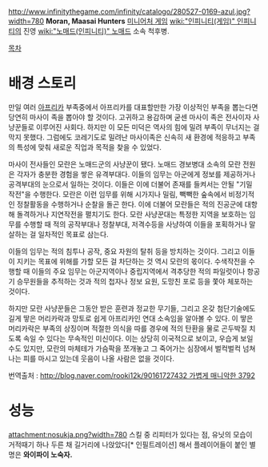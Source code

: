 http://www.infinitythegame.com/infinity/catalogo/280527-0169-azul.jpg?width=780
'''Moran, Maasai Hunters'''
[[미니어처 게임]] [[wiki:"인피니티(게임)" 인피니티]]의 진영 [[wiki:"노매드(인피니티)" 노매드]] 소속 척후병.

[[목차]]
= 배경 스토리 =
만일 여러 [[아프리카]] 부족중에서 아프리카를 대표할만한 가장 이상적인 부족을 뽑는다면 당연히 마사이 족을 뽑아야 할 것이다. 고귀하고 용감하며 굳센 마사이 족은 전사이자 사냥꾼들로 이루어진 사회다. 하지만 이 모든 미덕은 역사의 힘에 밀려 부족이 무너지는 걸 막지 못했다. 그럼에도 코레기도로 밀려난 마사이족은 신속히 새 환경에 적응하고 부족의 특성에 맞춰 새로운 직업과 목적을 찾을 수 있었다.

마사이 전사들인 모란은 노매드군의 사냥꾼이 됐다. 노매드 경보병대 소속의 모란 전원은 각자가 충분한 경험을 쌓은 유격부대다. 이들의 임무는 아군에게 정보를 제공하거나 공격부대의 눈으로서 일하는 것이다. 이들은 이에 더불어 존재를 들켜서는 안될 "기밀 작전"을 수행한다. 모란은 이런 임무를 위해 시가지나 밀림, 빽빽한 숲속에서 비정기적인 정찰활동을 수행하거나 순찰을 돌곤 한다. 이에 더불어  모란들은 적의 진공군에 대항해 돌격하거나 지연작전을 펼치기도 한다. 모란 사냥꾼대는 특정한 지역을 보호하는 임무를 수행할 때 적의 공작부대나 정찰부대, 저격수등을 사냥하여 이들을 포획하거나 말살하는 걸 일차적인 목표로 삼는다.

이들의 임무는 적의 침투나 공작, 중요 자원의 탈취 등을 방치하는 것이다. 그리고 이들이 지키는 목표에 위해를 가할 모든 걸 차단하는 것 역시 모란의 몫이다. 수색작전을 수행할 때 이들의 주요 임무는 아군지역이나 중립지역에서 격추당한  적의 파일럿이나 항공기 승무원들을 추적하는 것과 적의 첩자나 정보 요원, 도망친 포로 등을 쫓아 체포하는 것이다.

하지만 모란 사냥꾼들은 그동안 받은 훈련과 정교한 무기들, 그리고 온갖 첨단기술에도 길게 땋은 머리카락과 망토로 쉽게 아프리카인 연대 소속임을 알아볼 수 있다. 이 땋은 머리카락은 부족의 상징이며 적절한 의식을 따를 경우에 적의 탄환을 물로 곤두박질 치도록 속일 수 있다는 무속적인 미신이다. 이는 상당히 이국적으로 보이고, 우습게 보일 수도 있지만, 모란의 마체테가 가슴팍을 쪼개놓고 그 죽어가는 심장에서 벌컥벌컥 넘쳐나는 피를 마시고 있는데 웃음이 나올 사람은 없을 것이다.

번역출처 : [[http://blog.naver.com/rooki12k/90161727432 가볍게 매니악한 3792]]


= 성능 =
attachment:nosukja.png?width=780
스킬 중 리피터가 있다는 점, 유닛의 모습이 거적때기 하나 두른 채 길거리에 나앉았다[* 인필트레이션] 해서 플레이어들이 붙인 별명은 '''와이파이 노숙자.'''

